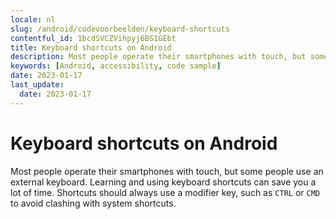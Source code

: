 ```yaml
---
locale: nl
slug: /android/codevoorbeelden/keyboard-shortcuts
contentful_id: 1bcdSVCZVihpyj6BS1GEbt
title: Keyboard shortcuts on Android
description: Most people operate their smartphones with touch, but some people use an external keyboard.
keywords: [Android, accessibility, code sample]
date: 2023-01-17
last_update:
  date: 2023-01-17
---
```


# Keyboard shortcuts on Android

Most people operate their smartphones with touch, but some people use an external keyboard. Learning and using keyboard shortcuts can save you a lot of time. Shortcuts should always use a modifier key, such as `CTRL` or `CMD` to avoid clashing with system shortcuts.

<CodeSample id="keyboard-shortcuts" locale="nl" platform="android"/>
